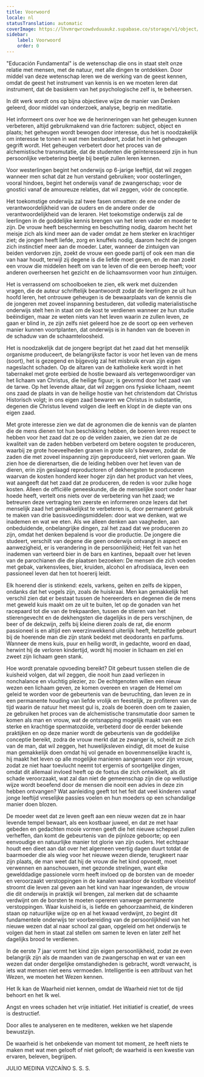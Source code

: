 ```yaml
---
title: Voorwoord
locale: nl
statusTranslation: automatic
coverImage: https://lhvmrqwrcowdvduuaukz.supabase.co/storage/v1/object/public/strapi-uploads/small_cover-educacion-fundamental.webp-2d51a7828a2b1309555be27f7e2a61a0.webp
sidebar:
    label: Voorwoord
    order: 0
---
```

"Educación Fundamental" is de wetenschap die ons in staat stelt onze relatie met mensen, met de natuur, met alle dingen te ontdekken. Door middel van deze wetenschap leren we de werking van de geest kennen, omdat de geest het instrument van kennis is en we moeten leren dat instrument, dat de basiskern van het psychologische zelf is, te beheersen.

In dit werk wordt ons op bijna objectieve wijze de manier van Denken geleerd, door middel van onderzoek, analyse, begrip en meditatie.

Het informeert ons over hoe we de herinneringen van het geheugen kunnen verbeteren, altijd gebruikmakend van drie factoren: subject, object en plaats; het geheugen wordt bewogen door interesse, dus het is noodzakelijk om interesse te tonen in wat men bestudeert, zodat het in het geheugen gegrift wordt. Het geheugen verbetert door het proces van de alchemistische transmutatie, dat de studenten die geïnteresseerd zijn in hun persoonlijke verbetering beetje bij beetje zullen leren kennen.

Voor westerlingen begint het onderwijs op 6-jarige leeftijd, dat wil zeggen wanneer men schat dat ze hun verstand gebruiken; voor oosterlingen, vooral hindoes, begint het onderwijs vanaf de zwangerschap; voor de gnostici vanaf de amoureuze relaties, dat wil zeggen, vóór de conceptie.

Het toekomstige onderwijs zal twee fasen omvatten: de ene onder de verantwoordelijkheid van de ouders en de andere onder de verantwoordelijkheid van de leraren. Het toekomstige onderwijs zal de leerlingen in de goddelijke kennis brengen van het leren vader en moeder te zijn. De vrouw heeft bescherming en beschutting nodig, daarom hecht het meisje zich als kind meer aan de vader omdat ze hem sterker en krachtiger ziet; de jongen heeft liefde, zorg en knuffels nodig, daarom hecht de jongen zich instinctief meer aan de moeder. Later, wanneer de zintuigen van beiden verdorven zijn, zoekt de vrouw een goede partij of ook een man die van haar houdt, terwijl zij degene is die liefde moet geven, en de man zoekt een vrouw die middelen heeft om van te leven of die een beroep heeft; voor anderen overheersen het gezicht en de lichaamsvormen voor hun zintuigen.

Het is verrassend om schoolboeken te zien, elk werk met duizenden vragen, die de auteur schriftelijk beantwoordt zodat de leerlingen ze uit hun hoofd leren, het ontrouwe geheugen is de bewaarplaats van de kennis die de jongeren met zoveel inspanning bestuderen, dat volledig materialistische onderwijs stelt hen in staat om de kost te verdienen wanneer ze hun studie beëindigen, maar ze weten niets van het leven waarin ze zullen leven, ze gaan er blind in, ze zijn zelfs niet geleerd hoe ze de soort op een verheven manier kunnen voortplanten, dat onderwijs is in handen van de boeven in de schaduw van de schaamteloosheid.

Het is noodzakelijk dat de jongere begrijpt dat het zaad dat het menselijk organisme produceert, de belangrijkste factor is voor het leven van de mens (soort), het is gezegend en bijgevolg zal het misbruik ervan zijn eigen nageslacht schaden. Op de altaren van de katholieke kerk wordt in het tabernakel met grote eerbied de hostie bewaard als vertegenwoordiger van het lichaam van Christus, die heilige figuur; is gevormd door het zaad van de tarwe. Op het levende altaar, dat wil zeggen ons fysieke lichaam, neemt ons zaad de plaats in van de heilige hostie van het christendom dat Christus Historisch volgt; in ons eigen zaad bewaren we Christus in substantie, degenen die Christus levend volgen die leeft en klopt in de diepte van ons eigen zaad.

Met grote interesse zien we dat de agronomen die de kennis van de planten die de mens dienen tot hun beschikking hebben, de boeren leren respect te hebben voor het zaad dat ze op de velden zaaien, we zien dat ze de kwaliteit van de zaden hebben verbeterd om betere oogsten te produceren, waarbij ze grote hoeveelheden granen in grote silo's bewaren, zodat de zaden die met zoveel inspanning zijn geproduceerd, niet verloren gaan. We zien hoe de dierenartsen, die de leiding hebben over het leven van de dieren, erin zijn geslaagd reproductoren of dekhengsten te produceren waarvan de kosten honderd keer hoger zijn dan het product van het vlees, wat aangeeft dat het zaad dat ze produceren, de reden is voor zulke hoge kosten. Alleen de officiële geneeskunde, die de menselijke soort onder haar hoede heeft, vertelt ons niets over de verbetering van het zaad; we betreuren deze vertraging ten zeerste en informeren onze lezers dat het menselijk zaad het gemakkelijkst te verbeteren is, door permanent gebruik te maken van drie basisvoedingsmiddelen: door wat we denken, wat we inademen en wat we eten. Als we alleen denken aan vaagheden, aan onbeduidende, onbelangrijke dingen, zal het zaad dat we produceren zo zijn, omdat het denken bepalend is voor die productie. De jongere die studeert, verschilt van degene die geen onderwijs ontvangt in aspect en aanwezigheid, er is verandering in de persoonlijkheid; Het feit van het inademen van verteerd bier in de bars en kantines, bepaalt over het leven van de parochianen die die plaatsen bezoeken: De mensen die zich voeden met gebak, varkensvlees, bier, kruiden, alcohol en afrodisiaca, leven een passioneel leven dat hen tot hoererij leidt.

Elk hoerend dier is stinkend: ezels, varkens, geiten en zelfs de kippen, ondanks dat het vogels zijn, zoals de huiskraai. Men kan gemakkelijk het verschil zien dat er bestaat tussen de hoereerders en degenen die de mens met geweld kuis maakt om ze uit te buiten, let op de gonaden van het racepaard tot die van de trekpaarden, tussen de stieren van het stierengevecht en de dekhengsten die dagelijks in de pers verschijnen, de beer of de dekzwijn, zelfs bij kleine dieren zoals de rat, die enorm passioneel is en altijd een weerzinwekkend uiterlijk heeft, hetzelfde gebeurt bij de hoerende man die zijn stank bedekt met deodorants en parfums. Wanneer de mens kuis, puur en heilig wordt, in gedachte, woord en daad, herwint hij de verloren kindertijd, wordt hij mooier in lichaam en ziel en zweet zijn lichaam geen stank.

Hoe wordt prenatale opvoeding bereikt? Dit gebeurt tussen stellen die de kuisheid volgen, dat wil zeggen, die nooit hun zaad verliezen in nonchalance en vluchtig plezier, zo: De echtgenoten willen een nieuw wezen een lichaam geven, ze komen overeen en vragen de Hemel om geleid te worden voor de gebeurtenis van de bevruchting, dan leven ze in een permanente houding van liefde vrolijk en feestelijk, ze profiteren van de tijd waarin de natuur het meest gul is, zoals de boeren doen om te zaaien, ze gebruiken het proces van de alchemistische transmutatie door samen te komen als man en vrouw, wat de ontsnapping mogelijk maakt van een sterke en krachtige spermatozoïde, verbeterd door de eerder bekende praktijken en op deze manier wordt de gebeurtenis van de goddelijke conceptie bereikt, zodra de vrouw merkt dat ze zwanger is, scheidt ze zich van de man, dat wil zeggen, het huwelijksleven eindigt, dit moet de kuise man gemakkelijk doen omdat hij vol genade en bovenmenselijke kracht is, hij maakt het leven op alle mogelijke manieren aangenaam voor zijn vrouw, zodat ze niet haar toevlucht neemt tot ergernis of soortgelijke dingen, omdat dit allemaal invloed heeft op de foetus die zich ontwikkelt, als dit schade veroorzaakt, wat zal dan niet de gemeenschap zijn die op wellustige wijze wordt beoefend door de mensen die nooit een advies in deze zin hebben ontvangen? Wat aanleiding geeft tot het feit dat veel kinderen vanaf jonge leeftijd vreselijke passies voelen en hun moeders op een schandalige manier doen blozen.

De moeder weet dat ze leven geeft aan een nieuw wezen dat ze in haar levende tempel bewaart, als een kostbaar juweel, en dat ze met haar gebeden en gedachten mooie vormen geeft die het nieuwe schepsel zullen verheffen, dan komt de gebeurtenis van de pijnloze geboorte; op een eenvoudige en natuurlijke manier tot glorie van zijn ouders. Het echtpaar houdt een dieet aan dat over het algemeen veertig dagen duurt totdat de baarmoeder die als wieg voor het nieuwe wezen diende, terugkeert naar zijn plaats, de man weet dat hij de vrouw die het kind opvoedt, moet verwennen en aanschouwen, met gezonde strelingen, want elke gewelddadige passionele vorm heeft invloed op de borsten van de moeder en veroorzaakt verstoppingen in de kanalen waardoor de kostbare vloeistof stroomt die leven zal geven aan het kind van haar ingewanden, de vrouw die dit onderwijs in praktijk wil brengen, zal merken dat de schaamte verdwijnt om de borsten te moeten opereren vanwege permanente verstoppingen. Waar kuisheid is, is liefde en gehoorzaamheid, de kinderen staan op natuurlijke wijze op en al het kwaad verdwijnt, zo begint dit fundamentele onderwijs ter voorbereiding van de persoonlijkheid van het nieuwe wezen dat al naar school zal gaan, opgeleid om het onderwijs te volgen dat hem in staat zal stellen om samen te leven en later zelf het dagelijks brood te verdienen.

In de eerste 7 jaar vormt het kind zijn eigen persoonlijkheid, zodat ze even belangrijk zijn als de maanden van de zwangerschap en wat er van een wezen dat onder dergelijke omstandigheden is gebracht, wordt verwacht, is iets wat mensen niet eens vermoeden. Intelligentie is een attribuut van het Wezen, we moeten het Wezen kennen.

Het Ik kan de Waarheid niet kennen, omdat de Waarheid niet tot de tijd behoort en het Ik wel.

Angst en vrees schaden het vrije initiatief. Het initiatief is creatief, de vrees is destructief.

Door alles te analyseren en te mediteren, wekken we het slapende bewustzijn.

De waarheid is het onbekende van moment tot moment, ze heeft niets te maken met wat men gelooft of niet gelooft; de waarheid is een kwestie van ervaren, beleven, begrijpen.

JULIO MEDINA VIZCAÍNO
S. S. S.

